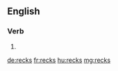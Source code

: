 {{also|Recks}}
==English==

===Verb===
{{head|en|verb form}}

# {{en-third-person singular of|reck}}

[[de:recks]]
[[fr:recks]]
[[hu:recks]]
[[mg:recks]]